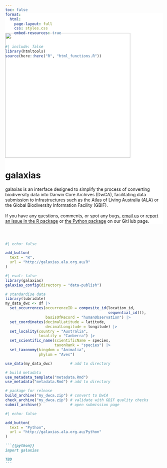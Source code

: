 ```yaml
---
toc: false
format: 
  html:
    page-layout: full
    css: styles.css
    embed-resources: true
---
```


```r
#| include: false
library(htmltools)
source(here::here("R", "html_functions.R"))
```

::: {.column-screen style="background-color: #FFFFFF; padding-top: 50px; margin-top: -4vh"}

::: {.column-page layout-ncol=2 layout-align=center}

![](images/logo.png){width=400px style='margin-left:auto;margin-right:auto;'}


# galaxias

galaxias is an interface designed to simplify the process of converting biodiversity data into Darwin Core Archives (DwCA), facilitating data submission to infrastructures such as the Atlas of Living Australia (ALA) or the Global Biodiversity Information Facility (GBIF).
<br>
<br>
If you have any questions, comments, or spot any bugs, [email us](mailto:support@ala.org.au) or [report an issue in the R package](https://github.com/AtlasOfLivingAustralia/galaxias) or [the Python package](https://github.com/AtlasOfLivingAustralia/galaxias-python) on our GitHub page.

:::

:::


:::{.column-screen}

:::{.column-page style="padding-top: 30px;"}

::: {.grid}
::: {.g-col-lg-6 .g-col-12}

```r
#| echo: false

add_button(
  text = "R",
  url = "http://galaxias.ala.org.au/R"
)
```




```r
#| eval: false
library(galaxias)
galaxias_config(directory = "data-publish")

# standardise data
library(lubridate)
my_data_dwc <- df |>
  set_occurrences(occurrenceID = composite_id(location_id, 
                                              sequential_id()),
                  basisOfRecord = "humanObservation") |> 
  set_coordinates(decimalLatitude = latitude, 
                  decimalLongitude = longitude) |>
  set_locality(country = "Australia", 
               locality = "Canberra") |>
  set_scientific_name(scientificName = species, 
                      taxonRank = "species") |>
  set_taxonomy(kingdom = "Animalia", 
               phylum = "Aves")

use_data(my_data_dwc)        # add to directory

# build metadata
use_metadata_template("metadata.Rmd")
use_metadata("metadata.Rmd") # add to directory

# package for release
build_archive("my_dwca.zip") # convert to DwCA
check_archive("my_dwca.zip") # validate with GBIF quality checks
submit_archive()             # open submission page
```



:::

::: {.g-col-lg-6 .g-col-12}

```r
#| echo: false

add_button(
  text = "Python",
  url = "http://galaxias.ala.org.au/Python"
)
```

````markdown
```{{python}}
import galaxias

TBD
```

````

:::

:::

:::
:::
